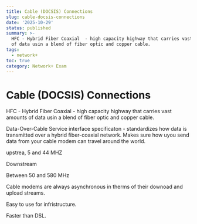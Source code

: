 ```yaml
---
title: Cable (DOCSIS) Connections
slug: cable-docsis-connections
date: '2025-10-29'
status: published
summary: >-
  HFC - Hybrid Fiber Coaxial  - high capacity highway that carries vast amounts
  of data usin a blend of fiber optic and copper cable.
tags:
  - network+
toc: true
category: Network+ Exam
---
```


# Cable (DOCSIS) Connections

HFC - Hybrid Fiber Coaxial  - high capacity highway that carries vast amounts of data usin a blend of fiber optic and copper cable. 

Data-Over-Cable Service interface specificaton - standardizes how data is transmitted over a hybrid fiber-coaxial network.  Makes sure how uyou send data from your cable modem can travel around the world. 

upstrea, 5 and 44 MHZ 

Downstream 

Between 50 and 580 MHz 

Cable modems are always asynchronous in therms of their downoad and upload streams. 

Easy to use for infristructure. 

Faster than DSL.
